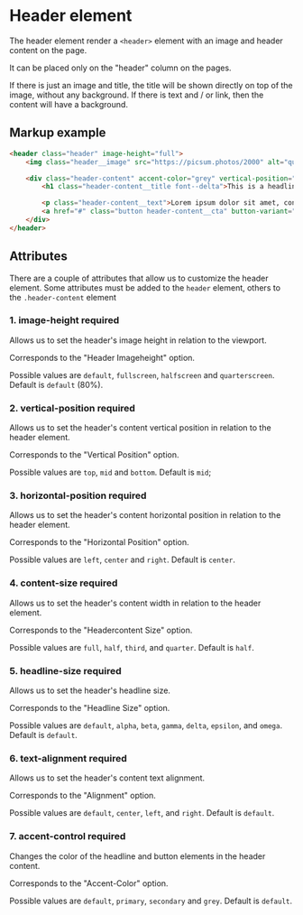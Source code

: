 # Header element
The header element render a `<header>` element with an image and header content on the page.

It can be placed only on the "header" column on the pages.

If there is just an image and title, the title will be shown directly on top of the image, without any background. If there is text and / or link, then the content will have a background.


## Markup example
```html
<header class="header" image-height="full">
    <img class="header__image" src="https://picsum.photos/2000" alt="quote image">

    <div class="header-content" accent-color="grey" vertical-position="bottom" horizontal-position="right" content-size="full" text-alignment="left">
        <h1 class="header-content__title font--delta">This is a headline</h1>

        <p class="header-content__text">Lorem ipsum dolor sit amet, consectetur adipiscing elit, sed do eiusmod tempor incididunt ut labore et dolore magna aliqua. </p>
        <a href="#" class="button header-content__cta" button-variant="font">Let's go</a>
    </div>
</header>
```

## Attributes
There are a couple of attributes that allow us to customize the header element. Some attributes must be added to the `header` element, others to the `.header-content` element

### 1. image-height <toujou-chip class="chip" chip-bg-color="warning">required</toujou-chip>
Allows us to set the header's image height in relation to the viewport.

Corresponds to the "Header Imageheight" option.

Possible values are `default`, `fullscreen`, `halfscreen` and `quarterscreen`. Default is `default` (80%).


### 2. vertical-position <toujou-chip class="chip" chip-bg-color="warning">required</toujou-chip>
Allows us to set the header's content vertical position in relation to the header element.

Corresponds to the "Vertical Position" option.

Possible values are `top`, `mid` and `bottom`. Default is `mid`;


### 3. horizontal-position <toujou-chip class="chip" chip-bg-color="warning">required</toujou-chip>
Allows us to set the header's content horizontal position in relation to the header element.

Corresponds to the "Horizontal Position" option.

Possible values are `left`, `center` and `right`. Default is `center`.


### 4. content-size <toujou-chip class="chip" chip-bg-color="warning">required</toujou-chip>
Allows us to set the header's content width in relation to the header element.

Corresponds to the "Headercontent Size" option.

Possible values are `full`, `half`, `third`,  and `quarter`. Default is `half`.


### 5. headline-size <toujou-chip class="chip" chip-bg-color="warning">required</toujou-chip>
Allows us to set the header's headline size.

Corresponds to the "Headline Size" option.

Possible values are `default`, `alpha`, `beta`, `gamma`, `delta`, `epsilon`,  and `omega`. Default is `default`.


### 6. text-alignment <toujou-chip class="chip" chip-bg-color="warning">required</toujou-chip>
Allows us to set the header's content text alignment.

Corresponds to the "Alignment" option.

Possible values are `default`, `center`, `left`, and `right`. Default is `default`.


### 7. accent-control <toujou-chip class="chip" chip-bg-color="warning">required</toujou-chip>
Changes the color of the headline and button elements in the header content.

Corresponds to the "Accent-Color" option.

Possible values are `default`, `primary`, `secondary` and `grey`. Default is `default`.


